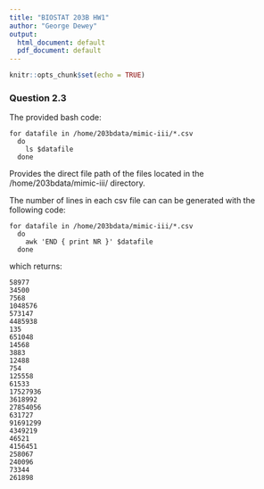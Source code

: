 ```yaml
---
title: "BIOSTAT 203B HW1"
author: "George Dewey"
output:
  html_document: default
  pdf_document: default
---
```


```r
knitr::opts_chunk$set(echo = TRUE)
```

### Question 2.3

The provided bash code:

```
for datafile in /home/203bdata/mimic-iii/*.csv
  do
    ls $datafile
  done
```

Provides the direct file path of the files located in the /home/203bdata/mimic-iii/ directory.

The number of lines in each csv file can can be generated with the following code:

```
for datafile in /home/203bdata/mimic-iii/*.csv
  do
    awk 'END { print NR }' $datafile
  done
```

which returns:

```
58977
34500
7568
1048576
573147
4485938
135
651048
14568
3883
12488
754
125558
61533
17527936
3618992
27854056
631727
91691299
4349219
46521
4156451
258067
240096
73344
261898
```


